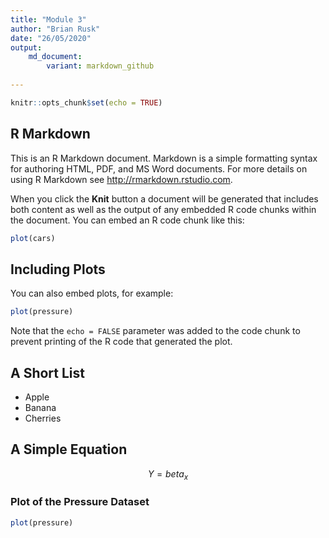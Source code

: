 ```yaml
---
title: "Module 3"
author: "Brian Rusk"
date: "26/05/2020"
output: 
    md_document:
        variant: markdown_github
      
---
```


```r
knitr::opts_chunk$set(echo = TRUE)
```

## R Markdown {#nextsteps .emphasized}

This is an R Markdown document. Markdown is a simple formatting syntax for authoring HTML, PDF, and MS Word documents. For more details on using R Markdown see <http://rmarkdown.rstudio.com>.

When you click the **Knit** button a document will be generated that includes both content as well as the output of any embedded R code chunks within the document. You can embed an R code chunk like this:

```r
plot(cars)
```

## Including Plots

You can also embed plots, for example:

```r
plot(pressure)
```

Note that the `echo = FALSE` parameter was added to the code chunk to prevent printing of the R code that generated the plot.

## A Short List

* Apple
* Banana
* Cherries

## A Simple Equation

$$ Y = beta_x $$

### Plot of the Pressure Dataset

```r
plot(pressure)
```

